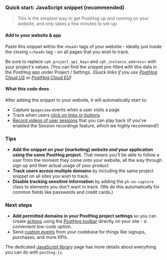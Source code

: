 
### Quick start: JavaScript snippet (recommended)

> This is the simplest way to get PostHog up and running on your website, and only takes a few minutes to set-up.

#### Add to your website &amp; app

Paste this snippet within the `<head>` tags of your website - ideally just inside the closing `</head>` tag - on all pages that you wish to track.

<Snippet />

Be sure to replace `<ph_project_api_key>` and `<ph_instance_address>` with your project's values. (You can find the snippet pre-filled with this data in the PostHog app under Project / Settings. _(Quick links if you use [PostHog Cloud US](https://app.posthog.com/project/settings) or [PostHog Cloud EU](https://eu.posthog.com/project/settings))_

#### What this code does

After adding the snippet to your website, it will automatically start to:

-   Capture `$pageview` events when a user visits a page
-   Track when users [click on links or buttons](/docs/user-guides/events#autocapture-event-tracking)
-   [Record videos of user sessions](/docs/user-guides/recordings) that you can play back (if you've enabled the Session recordings feature, which we highly recommend!)

### Tips

- **Add the snippet on your (marketing) website _and_ your application using the same PostHog project.** That means you'll be able to follow a user from the moment they come onto your website, all the way through sign up and their actual usage of your product.
- **Track users across multiple domains** by including the same project snippet on all sites you wish to track.
- **Disable tracking sensitive information** by adding the `ph-no-capture` class to elements you don't want to track. (We do this automatically for common fields like passwords and credit cards.)

### Next steps

- **Add permitted domains in your PostHog project settings** so you can create [actions](/manual/actions) using the [PostHog toolbar](/manual/toolbar) directly on your site - _a convenient low-code option_.
- Send [custom events](/docs/integrate/client/js#send-custom-events-with-posthogcapture) from your codebase for things like signups, purchases, and more KPIs.

The dedicated [JavaScript library](/docs/integrate/client/js) page has more details about everything you can do with `posthog-js`.
